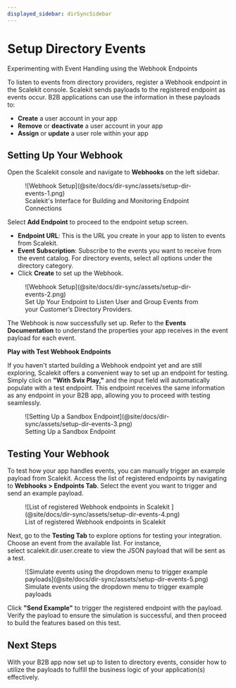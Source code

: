 ```yaml
---
displayed_sidebar: dirSyncSidebar
---
```


# Setup Directory Events

<Subtitle>Experimenting with Event Handling using the Webhook Endpoints</Subtitle>

To listen to events from directory providers, register a Webhook endpoint in the Scalekit console. Scalekit sends
payloads to the registered endpoint as events occur. B2B applications can use the information in these payloads to:

- **Create** a user account in your app
- **Remove** or **deactivate** a user account in your app
- **Assign** or **update** a user role within your app

## Setting Up Your Webhook

Open the Scalekit console and navigate to **Webhooks** on the left sidebar.

<figure>
  ![Webhook Setup](@site/docs/dir-sync/assets/setup-dir-events-1.png)
  <figcaption>Scalekit's Interface for Building and Monitoring Endpoint Connections</figcaption>
</figure>

Select **Add Endpoint** to proceed to the endpoint setup screen.

- **Endpoint URL**: This is the URL you create in your app to listen to events from Scalekit.
- **Event Subscription**: Subscribe to the events you want to receive from the event catalog. For directory events,
  select all options under the directory category.
- Click **Create** to set up the Webhook.

<figure>
  ![Webhook Setup](@site/docs/dir-sync/assets/setup-dir-events-2.png)
  <figcaption>
    Set Up Your Endpoint to Listen User and Group Events from your Customer’s Directory Providers.
  </figcaption>
</figure>

The Webhook is now successfully set up. Refer to the **Events Documentation** to understand the properties your app
receives in the event payload for each event.

**Play with Test Webhook Endpoints**

If you haven't started building a Webhook endpoint yet and are still exploring, Scalekit offers a convenient way to set
up an endpoint for testing. Simply click on **"With Svix Play,"** and the input field will automatically populate with a
test endpoint. This endpoint receives the same information as any endpoint in your B2B app, allowing you to proceed with
testing seamlessly.

<figure>
  ![Setting Up a Sandbox Endpoint](@site/docs/dir-sync/assets/setup-dir-events-3.png)
  <figcaption>Setting Up a Sandbox Endpoint</figcaption>
</figure>

## Testing Your Webhook

To test how your app handles events, you can manually trigger an example payload from Scalekit. Access the list of
registered endpoints by navigating to **Webhooks > Endpoints Tab**. Select the event you want to trigger and send an
example payload.

<figure>
  ![List of registered Webhook endpoints in Scalekit ](@site/docs/dir-sync/assets/setup-dir-events-4.png)
  <figcaption>List of registered Webhook endpoints in Scalekit </figcaption>
</figure>

Next, go to the **Testing Tab** to explore options for testing your integration. Choose an event from the available
list. For instance, select <SimpleCode>scalekit.dir.user.create</SimpleCode> to view the JSON payload that will be sent
as a test.

<figure>
  ![Simulate events using the dropdown menu to trigger example
  payloads](@site/docs/dir-sync/assets/setup-dir-events-5.png)
  <figcaption>Simulate events using the dropdown menu to trigger example payloads</figcaption>
</figure>

Click **"Send Example"** to trigger the registered endpoint with the payload. Verify the payload to ensure the
simulation is successful, and then proceed to build the features based on this test.

## Next Steps

With your B2B app now set up to listen to directory events, consider how to utilize the payloads to fulfill the business
logic of your application(s) effectively.

